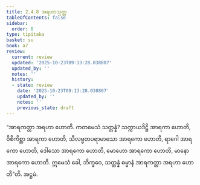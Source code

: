 ```yaml
---
title: 2.4.8 အရဟာသုတ္တ
tableOfContents: false
sidebar:
  order: 8
type: tipitaka
basket: su
book: a7
review:
  current: review
  updated: '2025-10-23T09:13:28.038807'
  updated_by: ''
  notes: ''
  history:
  - state: review
    date: '2025-10-23T09:13:28.038807'
    updated_by: ''
    notes: ''
    previous_state: draft
---
```



<ReviewStatus review={frontmatter.review} showDetails={true} />

<HypothesisAnnotation frontmatter={frontmatter} />

<DynamicBreadcrumb />

<Division number="92" book="a7" e="ch" v="16" p="509">

<Paragraph number="646" book="a7">
“အာရကတ္တာ အရဟာ ဟောတိ. ကတမေသံ သတ္တန္နံ? သက္ကာယဒိဋ္ဌိ အာရကာ ဟောတိ, ဝိစိကိစ္ဆာ အာရကာ ဟောတိ, သီလဗ္ဗတပရာမာသော အာရကော ဟောတိ, ရာဂေါ အာရကော ဟောတိ, ဒေါသော အာရကော ဟောတိ, မောဟော အာရကော ဟောတိ, မာနော အာရကော ဟောတိ. ဣမေသံ ခေါ, ဘိက္ခဝေ, သတ္တန္နံ ဓမ္မာနံ အာရကတ္တာ အရဟာ ဟောတီ”တိ.

</Paragraph>
</Division>

<Paragraph number="647" type="center" book="a7">
အဋ္ဌမံ.
</Paragraph>